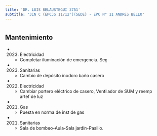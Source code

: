 ```yaml
---
title: 'DR. LUIS BELAUSTEGUI 3751'
subtitle: 'JIN C (EPCJS 11/12°)(SEDE) - EPC N° 11 ANDRES BELLO'
---
```


#


## Mantenimiento

*  (2023) Electricidad 
    + Completar iluminación de emergencia. Seg

*  (2023) Sanitarias 
    + Cambio de depósito inodoro baño casero

*  (2022) Electricidad 
    + Cambiar portero eléctrico de casero, Ventilador de SUM y reemp artef de luz

*  (2021) Gas 
    + Puesta en norma de inst de gas

*  (2021) Sanitarias 
    + Sala de bombeo-Aula-Sala jardin-Pasillo.



